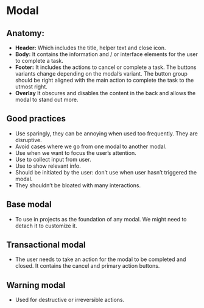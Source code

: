 

# Modal

## Anatomy:

- **Header:** Which includes the title, helper text and close icon.
- **Body:** It contains the information and / or interface elements for the user to complete a task.
- **Footer:**  It includes the actions to cancel or complete a task. The buttons variants change depending on the modal’s variant. The button group should be right aligned with the main action to complete the task to the utmost right.
- **Overlay** It obscures and disables the content in the back and allows the modal to stand out more.

## Good practices

- Use sparingly, they can be annoying when used too frequently. They are disruptive.
- Avoid cases where we go from one modal to another modal. 
- Use when we want to focus the user’s attention.
- Use to collect input from user.
- Use to show relevant info. 
- Should be initiated by the user: don’t use when user hasn’t triggered the modal.
- They shouldn’t be bloated with many interactions.

## Base modal

- To use in projects as the foundation of any modal. We might need to detach it to customize it.


## Transactional modal

- The user needs to take an action for the modal to be completed and closed. It contains the cancel and primary action buttons.

## Warning modal 

- Used for destructive or irreversible actions.

